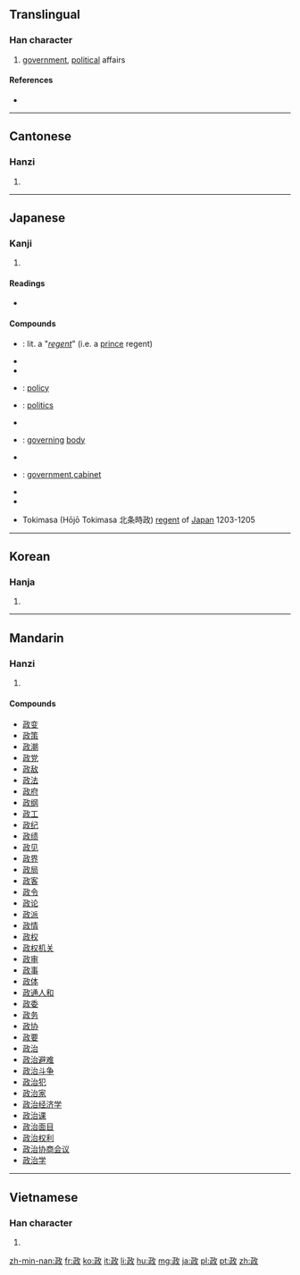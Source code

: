 ==Translingual==

===Han character===
{{Han char|rn=66|rad=攴|as=04|sn=8|four=1814<sub>0</sub>|canj=一一人大 (MMOK)|ids=⿰[[正]][[攵]]}}

# [[government]], [[political]] affairs

====References====
* {{Han ref|kx=0469.060|dkj=13135|dj=0819.020|hdz=21453.030|uh=653F|ud=25919|bh=AC46|bd=44102}}

----

==Cantonese==

===Hanzi===
{{yue-hanzi|jyut=|y=[[jing3]]}}

# {{defn|lang=yue|sort=攴04}}

----

==Japanese==

===Kanji===
{{ja-kanji|grade=5|rs=攴04}}

# {{defn|lang=ja|sort=攴04}}

====Readings====
* {{ja-readings|on=[[せい]] (sei), [[しょう]] (shō)|kun=[[まつりごと]] (matsurigoto), [[ただす]] (tadasu)}}

====Compounds====
* {{l|ja|摂政}}: lit. a "''[[regent]]''" (i.e. a [[prince]] regent)
* {{l|ja|政界}}
* {{l|ja|政権}}
* {{l|ja|政策}}: [[policy]]
* {{l|ja|政治}}: [[politics]]
* {{l|ja|政争}}
* {{l|ja|政体}}: [[governing]] [[body]]
* {{l|ja|政党}}
* {{l|ja|政府}}: [[government]],[[cabinet]]
* {{l|ja|政略}}
* {{l|ja|政令}}
* {{l|ja|時政}} Tokimasa (Hōjō Tokimasa 北条時政) [[regent]] of [[Japan]] 1203-1205

----

==Korean==

===Hanja===
{{ko-hanja|hangeul=정|eumhun=|rv=jeong|mr=chŏng|y=ceng}}

# {{defn|lang=ko|sort=攴04}}

----

==Mandarin==

===Hanzi===
{{cmn-hanzi|pin=[[zhēng]] ([[zheng1]]), [[zhèng]] ([[zheng4]])|wg=[[cheng1|cheng<sup>1</sup>]], [[cheng4|cheng<sup>4</sup>]]}}

# {{defn|lang=cmn|sort=攴04}}

====Compounds====
* [[政变]]
* [[政策]]
* [[政潮]]
* [[政党]]
* [[政敌]]
* [[政法]]
* [[政府]]
* [[政纲]]
* [[政工]]
* [[政纪]]
* [[政绩]]
* [[政见]]
* [[政界]]
* [[政局]]
* [[政客]]
* [[政令]]
* [[政论]]
* [[政派]]
* [[政情]]
* [[政权]]
* [[政权机关]]
* [[政审]]
* [[政事]]
* [[政体]]
* [[政通人和]]
* [[政委]]
* [[政务]]
* [[政协]]
* [[政要]]
* [[政治]]
* [[政治避难]]
* [[政治斗争]]
* [[政治犯]]
* [[政治家]]
* [[政治经济学]]
* [[政治课]]
* [[政治面目]]
* [[政治权利]]
* [[政治协商会议]]
* [[政治学]]

----

==Vietnamese==

===Han character===
{{vi-hantu|[[chánh]], [[chính]], [[chiếng]]|rs=攴04}}

# {{defn|lang=vi|sort=攴04}}

[[zh-min-nan:政]]
[[fr:政]]
[[ko:政]]
[[it:政]]
[[li:政]]
[[hu:政]]
[[mg:政]]
[[ja:政]]
[[pl:政]]
[[pt:政]]
[[zh:政]]